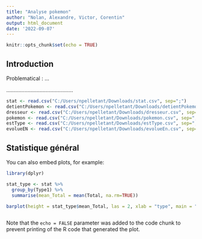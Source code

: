 ```yaml
---
title: "Analyse pokemon"
author: "Nolan, Alexandre, Victor, Corentin"
output: html_document
date: '2022-09-07'
---
```


```r
knitr::opts_chunk$set(echo = TRUE)
```

## Introduction


Problematical : ...

............................................

```r
stat <- read.csv("C:/Users/npelletant/Downloads/stat.csv", sep=";")
detientPokemon <- read.csv("C:/Users/npelletant/Downloads/detientPokemon.csv", sep=";")
dresseur <- read.csv("C:/Users/npelletant/Downloads/dresseur.csv", sep=";")
pokemon <- read.csv("C:/Users/npelletant/Downloads/pokemon.csv", sep=";")
estType <- read.csv("C:/Users/npelletant/Downloads/estType.csv", sep=";")
evolueEN <- read.csv("C:/Users/npelletant/Downloads/evolueEn.csv", sep=";")
```


## Statistique général

You can also embed plots, for example:
```r
library(dplyr)
```


```r
stat_type <- stat %>%
  group_by(Type1) %>%
  summarise(mean_Total = mean(Total, na.rm=TRUE))

barplot(height = stat_type$mean_Total, las = 2, xlab = "type", main = "Stats total des pokemon selon le type")
```
```r

```


Note that the `echo = FALSE` parameter was added to the code chunk to prevent printing of the R code that generated the plot.
